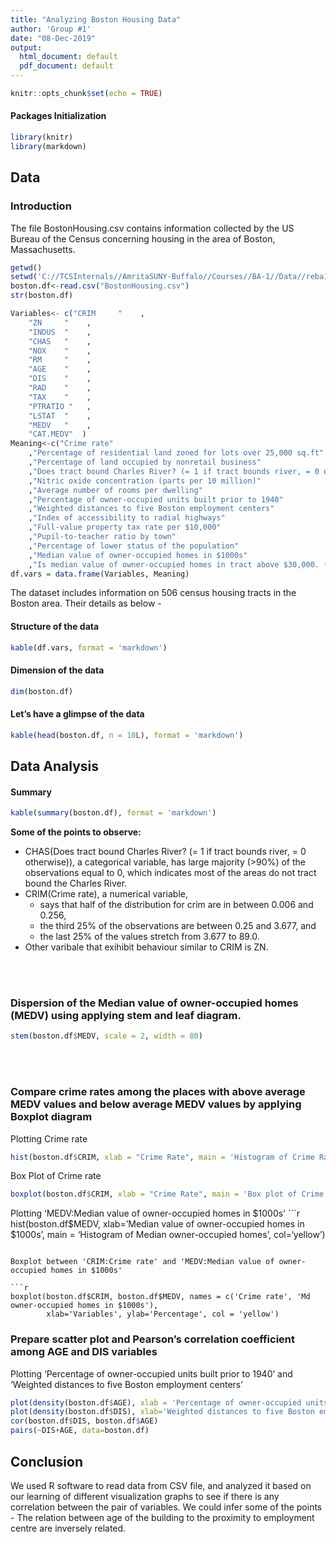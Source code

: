 ---
title: "Analyzing Boston Housing Data"
author: 'Group #1'
date: "08-Dec-2019"
output:
  html_document: default
  pdf_document: default
---


```{r setup, include=FALSE}
knitr::opts_chunk$set(echo = TRUE)
```


#### Packages Initialization


```{r results = 'hide', warning = FALSE}
library(knitr)
library(markdown)
```

## Data
### Introduction
The file BostonHousing.csv contains information collected by the US Bureau of the Census concerning housing in the area of Boston, Massachusetts.



```{r results = 'hide',  warning = FALSE}
getwd()
setwd('C://TCSInternals//AmritaSUNY-Buffalo//Courses//BA-1//Data//reba1courseoutline')
boston.df<-read.csv("BostonHousing.csv")
str(boston.df)
```

```{r include=FALSE, results = 'show',  warning = FALSE}

Variables<-	c("CRIM 	"    ,
    "ZN 	"    ,
    "INDUS 	"    ,
    "CHAS 	"    ,
    "NOX 	"    ,
    "RM 	"    ,
    "AGE 	"    ,
    "DIS 	"    ,
    "RAD 	"    ,
    "TAX 	"    ,
    "PTRATIO "   ,
    "LSTAT 	"    ,
    "MEDV 	"    ,
    "CAT.MEDV"  )
Meaning<-c("Crime rate"
	,"Percentage of residential land zoned for lots over 25,000 sq.ft"
	,"Percentage of land occupied by nonretail business"
	,"Does tract bound Charles River? (= 1 if tract bounds river, = 0 otherwise)"
	,"Nitric oxide concentration (parts per 10 million)"
	,"Average number of rooms per dwelling"
	,"Percentage of owner-occupied units built prior to 1940"
	,"Weighted distances to five Boston employment centers"
	,"Index of accessibility to radial highways"
	,"Full-value property tax rate per $10,000"
	,"Pupil-to-teacher ratio by town"
	,"Percentage of lower status of the population"
	,"Median value of owner-occupied homes in $1000s"
 	,"Is median value of owner-occupied homes in tract above $30,000. (CAT.MEDV = 1) or not (CAT.MEDV = 0) ")
df.vars = data.frame(Variables, Meaning)


```

The dataset includes information on 506 census housing tracts in the Boston area.
Their details as below -

#### Structure of the data
```{r  warning = FALSE}
kable(df.vars, format = 'markdown')
```

#### Dimension of the data
```{r  warning = FALSE}
dim(boston.df)
```

#### Let's have a glimpse of the data
```{r  warning = FALSE}
kable(head(boston.df, n = 10L), format = 'markdown') 

```

## Data Analysis
#### Summary

```{r  warning = FALSE}

kable(summary(boston.df), format = 'markdown')  

```
<b> Some of the points to observe: </b>

- CHAS(Does tract bound Charles River? (= 1 if tract bounds river, = 0 otherwise)), a categorical variable, has large majority (>90%) of the observations equal to 0, which indicates most of the areas do not tract bound the Charles River.
- CRIM(Crime rate), a numerical variable, 
  - says that half of the distribution for crim are in between 0.006 and 0.256, 
  - the third 25% of the observations are between 0.25 and 3.677, and 
  - the last 25% of the values stretch from 3.677 to 89.0.
- Other varibale that exihibit behaviour similar to CRIM is ZN.



</br></br>

### Dispersion of the Median value of owner-occupied homes (MEDV) using applying stem and leaf diagram.


```{r  warning = FALSE}
stem(boston.df$MEDV, scale = 2, width = 80)
```

</br></br>

### Compare crime rates among the places with above average MEDV values and below average MEDV values by applying Boxplot diagram



Plotting Crime rate

```{r  warning = FALSE}
hist(boston.df$CRIM, xlab = "Crime Rate", main = 'Histogram of Crime Rate', col = 'yellow')
```

Box Plot of Crime rate

```{r  warning = FALSE}
boxplot(boston.df$CRIM, xlab = "Crime Rate", main = 'Box plot of Crime Rate')
```

Plotting 'MEDV:Median value of owner-occupied homes in $1000s'
```{r  warning = FALSE}

hist(boston.df$MEDV, xlab='Median value of owner-occupied homes in $1000s', main = 'Histogram of Median owner-occupied homes', col='yellow')
```

Boxplot between 'CRIM:Crime rate' and 'MEDV:Median value of owner-occupied homes in $1000s'

```{r  warning = FALSE}
boxplot(boston.df$CRIM, boston.df$MEDV, names = c('Crime rate', 'Md owner-occupied homes in $1000s'),
        xlab='Variables', ylab='Percentage', col = 'yellow')
```


###	Prepare scatter plot and Pearson’s correlation coefficient among AGE and DIS variables
Plotting 'Percentage of owner-occupied units built prior to 1940' and 'Weighted distances to five Boston employment centers'
```{r  warning = FALSE}
plot(density(boston.df$AGE), xlab = 'Percentage of owner-occupied units built prior to 1940', shade = TRUE)
plot(density(boston.df$DIS), xlab='Weighted distances to five Boston employment centers', shade = TRUE)
cor(boston.df$DIS, boston.df$AGE)
pairs(~DIS+AGE, data=boston.df)
```

## Conclusion

We used R software to read data from CSV file, and analyzed it based on our learning of different visualization graphs to see if there is any correlation between the pair of variables.
We could infer some of the points - 
The relation between age of the building to the proximity to employment centre are inversely related.



















